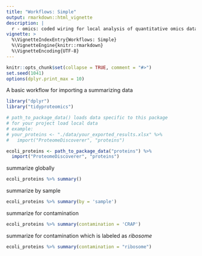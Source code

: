 ```yaml
---
title: "Workflows: Simple"
output: rmarkdown::html_vignette
description: |
  r - omics: coded wiring for local analysis of quantitative omics data
vignette: >
  %\VignetteIndexEntry{Workflows: Simple}
  %\VignetteEngine{knitr::rmarkdown}
  %\VignetteEncoding{UTF-8}
---
```



```r
knitr::opts_chunk$set(collapse = TRUE, comment = "#>")
set.seed(1041)
options(dplyr.print_max = 10)
```


A basic workflow for importing a summarizing data

```r
library("dplyr")
library("tidyproteomics")
```

```r
# path_to_package_data() loads data specific to this package
# for your project load local data
# example: 
# your_proteins <- "./data/your_exported_results.xlsx" %>%
#   import("ProteomeDiscoverer", "proteins")

ecoli_proteins <- path_to_package_data("proteins") %>%
  import("ProteomeDiscoverer", "proteins")
```

summarize globally
```r
ecoli_proteins %>% summary()
```

summarize by sample
```r
ecoli_proteins %>% summary(by = 'sample') 
```

summarize for contamination
```r
ecoli_proteins %>% summary(contamination = 'CRAP') 
```

summarize for contamination which is labeled as _ribosome_
```r
ecoli_proteins %>% summary(contamination = "ribosome") 
```
